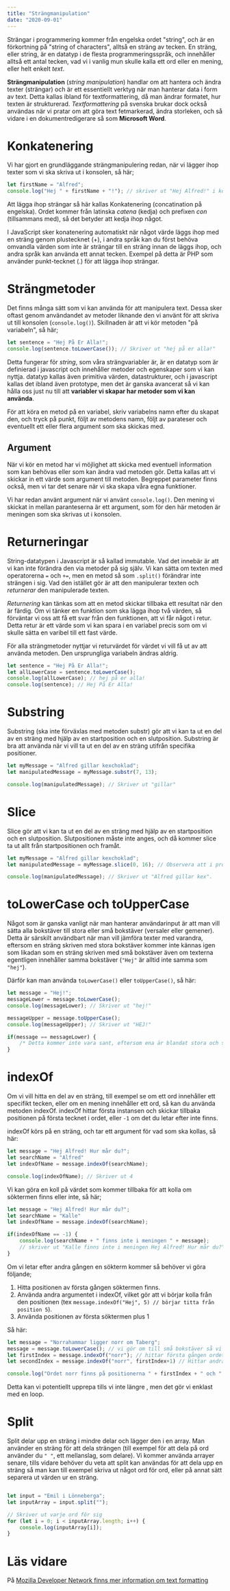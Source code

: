 ```yaml
---
title: "Strängmanipulation"
date: "2020-09-01"
---
```


Strängar i programmering kommer från engelska ordet "string", och är en förkortning på "string of characters", alltså en sträng av tecken. En sträng, eller string, är en datatyp i de flesta programmeringsspråk, och innehåller alltså ett antal tecken, vad vi i vanlig mun skulle kalla ett ord eller en mening, eller helt enkelt *text*.

**Strängmanipulation** (*string manipulation*) handlar om att hantera och ändra texter (strängar) och är ett essentiellt verktyg när man hanterar data i form av text. Detta kallas ibland för textformattering, då man ändrar formatet, hur texten är strukturerad. *Textformattering* på svenska brukar dock också användas när vi pratar om att göra text fetmarkerad, ändra storleken, och så vidare i en dokumentredigerare så som **Microsoft Word**.

# Konkatenering

Vi har gjort en grundläggande strängmanipulering redan, när vi lägger ihop texter som vi ska skriva ut i konsolen, så här;

```javascript
let firstName = "Alfred";
console.log("Hej " + firstName + "!"); // skriver ut "Hej Alfred!" i konsolen
```

Att lägga ihop strängar så här kallas Konkatenering (concatination på engelska). Ordet kommer från latinska *catena* (kedja) och prefixen *con* (tillsammans med), så det betyder att kedja ihop något.

I JavaScript sker konatenering automatiskt när något värde läggs ihop med en sträng genom plustecknet (+), i andra språk kan du först behöva omvandla värden som inte är strängar till en sträng innan de läggs ihop, och andra språk kan använda ett annat tecken. Exempel på detta är PHP som använder punkt-tecknet (.) för att lägga ihop strängar.

# Strängmetoder
Det finns många sätt som vi kan använda för att manipulera text. Dessa sker oftast genom användandet av metoder liknande den vi använt för att skriva ut till konsolen (`console.log()`). Skillnaden är att vi kör metoden "på variabeln", så här;

```javascript
let sentence = "Hej På Er Alla!";
console.log(sentence.toLowerCase()); // Skriver ut "hej på er alla!"
```

Detta fungerar för *string*, som våra strängvariabler är, är en datatyp som är definierad i javascript och innehåller metoder och egenskaper som vi kan nyttja. datatyp kallas även primitiva värden, datastrukturer, och i javascript kallas det ibland även prototype, men det är ganska avancerat så vi kan hålla oss just nu till att **variabler vi skapar har metoder som vi kan använda**.

För att köra en metod på en variabel, skriv variabelns namn efter du skapat den, och tryck på punkt, följt av metodens namn, följt av parateser och eventuellt ett eller flera argument som ska skickas med.

## Argument

När vi kör en metod har vi möjlighet att skicka med eventuell information som kan behövas eller som kan ändra vad metoden gör. Detta kallas att vi skickar in ett värde som argument till metoden. Begreppet parameter finns också, men vi tar det senare när vi ska skapa våra egna funktioner.

Vi har redan använt argument när vi använt `console.log()`. Den mening vi skickat in mellan paranteserna är ett argument, som för den här metoden är meningen som ska skrivas ut i konsolen.

# Returneringar

String-datatypen i Javascript är så kallad immutable. Vad det innebär är att vi kan inte förändra den via metoder på sig själv. Vi kan sätta om texten med operatorerna `=` och `+=`, men en metod så som `.split()` förändrar inte strängen i sig. Vad den istället gör är att den manipulerar texten och *returnerar* den manipulerade texten.

*Returnering* kan tänkas som att en metod skickar tillbaka ett resultat när den är färdig. Om vi tänker en funktion som ska lägga ihop två värden, så förväntar vi oss att få ett svar från den funktionen, att vi får något i retur. Detta retur är ett värde som vi kan spara i en variabel precis som om vi skulle sätta en varibel till ett fast värde.

För alla strängmetoder nyttjar vi returvärdet för värdet vi vill få ut av att använda metoden. Den ursprungliga variabeln ändras aldrig.

```javascript
let sentence = "Hej På Er Alla!";
let allLowerCase = sentence.toLowerCase();
console.log(allLowerCase); // hej på er alla!
console.log(sentence); // Hej På Er Alla!
```

# Substring
Substring (ska inte förväxlas med metoden substr) gör att vi kan ta ut en del av en sträng med hjälp av en startposition och en slutposition. Substring är bra att använda när vi vill ta ut en del av en sträng utifrån specifika positioner.

```javascript
let myMessage = "Alfred gillar kexchoklad";
let manipulatedMessage = myMessage.substr(7, 13);

console.log(manipulatedMessage); // Skriver ut "gillar"
```


# Slice
Slice gör att vi kan ta ut en del av en sträng med hjälp av en startposition och en slutposition. Slutpositionen måste inte anges, och då kommer slice ta ut allt från startpositionen och framåt.

```javascript
let myMessage = "Alfred gillar kexchoklad";
let manipulatedMessage = myMessage.slice(0, 16); // Observera att i programmering börjar man alltid räkna från 0

console.log(manipulatedMessage); // Skriver ut "Alfred gillar kex".

```


# toLowerCase och toUpperCase
Något som är ganska vanligt när man hanterar användarinput är att man vill sätta alla bokstäver till stora eller små bokstäver (versaler eller gemener). Detta är särskilt användbart när man vill jämföra texter med varandra, eftersom en sträng skriven med stora bokstäver kommer inte kännas igen som likadan som en sträng skriven med små bokstäver även om texterna egentligen innehåller samma bokstäver (`"Hej"` är alltid inte samma som `"hej"`).

Därför kan man använda `toLowerCase()` eller `toUpperCase()`, så här:

```javascript
let message = "Hej!";
messageLower = message.toLowerCase();
console.log(messageLower); // Skriver ut "hej!"

messageUpper = message.toUpperCase();
console.log(messageUpper); // Skriver ut "HEJ!"

if(message == messageLower) {
    /* Detta kommer inte vara sant, eftersom ena är blandat stora och små bokstäver men andra är bara stora bokstäver. */
}
```


# indexOf
Om vi vill hitta en del av en sträng, till exempel se om ett ord innehåller ett specifikt tecken, eller om en mening innehåller ett ord, så kan du använda metoden indexOf. indexOf hittar första instansen och skickar tillbaka positionen på första tecknet i ordet, eller `-1` om det du letar efter inte finns.

indexOf körs på en sträng, och tar ett argument för vad som ska kollas, så här:

```javascript
let message = "Hej Alfred! Hur mår du?";
let searchName = "Alfred"
let indexOfName = message.indexOf(searchName);

console.log(indexOfName); // Skriver ut 4
```

Vi kan göra en koll på värdet som kommer tillbaka för att kolla om söktermen finns eller inte, så här;

```javascript
let message = "Hej Alfred! Hur mår du?";
let searchName = "Kalle"
let indexOfName = message.indexOf(searchName);

if(indexOfName == -1) {
    console.log(searchName + " finns inte i meningen " + message);
    // skriver ut "Kalle finns inte i meningen Hej Alfred! Hur mår du?"
}
```

Om vi letar efter andra gången en sökterm kommer så behöver vi göra följande;
1. Hitta positionen av första gången söktermen finns.
2. Använda andra argumentet i indexOf, vilket gör att vi börjar kolla från den positionen (tex `message.indexOf("Hej", 5) // börjar titta från position 5`).
3. Använda positionen av första söktermen plus 1 

Så här:

```javascript
let message = "Norrahammar ligger norr om Taberg";
message = message.toLowerCase(); // vi gör om till små bokstäver så vi hittar alla oavsett stor eller liten bokstav, eftersom indexOf gör skillnad på små och stora bokstäver
let firstIndex = message.indexOf("norr"); // hittar första gången ordet finns
let secondIndex = message.indexOf("norr", firstIndex+1) // Hittar andra gången ordet finns

console.log("Ordet norr finns på positionerna " + firstIndex + " och " + secondIndex);
```

Detta kan vi potentiellt upprepa tills vi inte längre , men det gör vi enklast med en loop.

# Split
Split delar upp en sträng i mindre delar och lägger den i en array. Man använder en sträng för att dela strängen (till exempel för att dela på ord använder du `" "`, ett mellanslag, som delare). Vi kommer använda arrayer senare, tills vidare behöver du veta att split kan användas för att dela upp en sträng så man kan till exempel skriva ut något ord för ord, eller på annat sätt separera ut värden ur en sträng.

```javascript

let input = "Emil i Lönneberga";
let inputArray = input.split("");

// Skriver ut varje ord för sig
for (let i = 0; i < inputArray.length; i++) {
    console.log(inputArray[i]);
}

```


# Läs vidare

På [Mozilla Developer Network finns mer information om text formatting](https://developer.mozilla.org/en-US/docs/Web/JavaScript/Guide/Text_formatting)